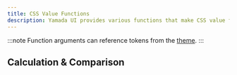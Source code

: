 ```yaml
---
title: CSS Value Functions
description: Yamada UI provides various functions that make CSS value functions more convenient.
---
```


:::note
Function arguments can reference tokens from the [theme](/docs/theming).
:::

## Calculation & Comparison
